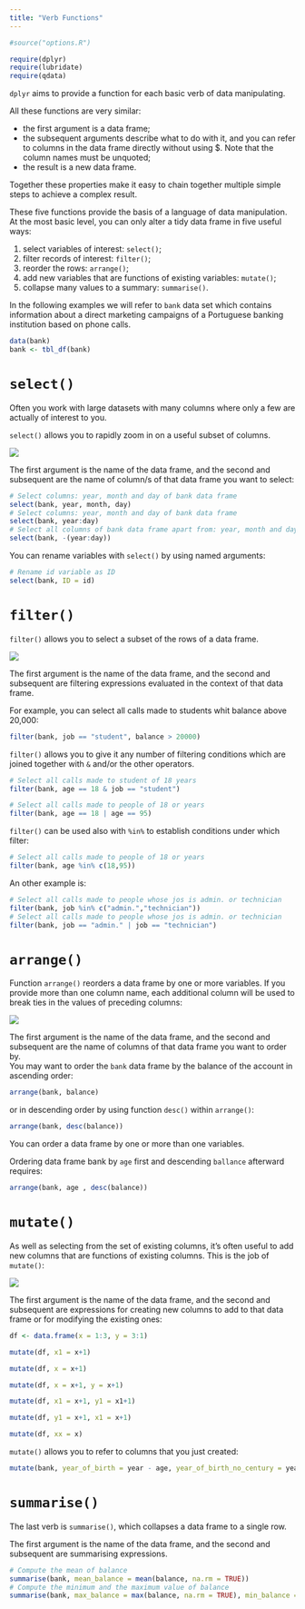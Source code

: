 ```yaml
---
title: "Verb Functions"
---
```



```r
#source("options.R")
```


```r
require(dplyr)
require(lubridate)
require(qdata)
```


`dplyr` aims to provide a function for each basic verb of data manipulating.

All these functions are very similar:

* the first argument is a data frame;
* the subsequent arguments describe what to do with it, and you can refer to columns in the data frame directly without using $. Note that the column names must be unquoted;
* the result is a new data frame.

Together these properties make it easy to chain together multiple simple steps to achieve a complex result.

These five functions provide the basis of a language of data manipulation. At the most basic level, you can only alter a tidy data frame in five useful ways: 

1. select variables of interest: `select()`;
2. filter records of interest: `filter()`;
3. reorder the rows: `arrange()`;
4. add new variables that are functions of existing variables: `mutate()`;
5. collapse many values to a summary: `summarise()`. 


In the following examples we will refer to `bank` data set which contains information about a direct marketing campaigns of a Portuguese banking institution based on phone calls. 

```r
data(bank) 
bank <- tbl_df(bank)
```

# `select()`

Often you work with large datasets with many columns where only a few are actually of interest to you. 

`select()` allows you to rapidly zoom in on a useful subset of columns.  


![](images/sel.png) 

The first argument is the name of the data frame, and the second and subsequent are the name of column/s of that data frame you want to select:

```r
# Select columns: year, month and day of bank data frame
select(bank, year, month, day)
# Select columns: year, month and day of bank data frame
select(bank, year:day)
# Select all columns of bank data frame apart from: year, month and day
select(bank, -(year:day))
```

<!--

This function works similarly to the select argument to the `base::subset()`. It has its own function in `dplyr`, because the `dplyr` philosophy is to have small functions that each do one thing well.

-->


You can rename variables with `select()` by using named arguments:

```r
# Rename id variable as ID
select(bank, ID = id)
```

<!--
## Helper Functions for `select()`

`select()` offer a wide set of helper functions:

* `contains(x)`: selects all variables whose name contains `x`
* `ends_with(x)` selects all variables whose name ends in `x`
* `starts_with(x)` selects all variables whose name starts with `x`
* `everything()` selects all variables:
* `matches`: selects all variables whose name matches the regular expression `.x`:
* `num_range(x)` selects all variables starting with `x` and ending with a number:
* `one_of(x)` selects variables provided in a character vector `x`:
* `x:y` allows you to select a subset of adiacent variables from `x` to `y`:
* `-x` allows you to exclude variable `x` from the dataset

* `contains` selects all variables whose name contains "at":

```r
select(bank, contains("at"))
```
 
* `ends_with` selects all variables whose name ends in "tion":

```r
select(bank, ends_with("tion"))
```

* `starts_with` selects all variables whose name starts with "arr":

```r
select(bank, starts_with("d"))
```

* `everything()` selects all variables:

```r
select(bank, everything())
# change the order of columns
select(bank, ends_with("tion"), everything() ) 
```

* `matches()` selects all variables whose name matches the regular expression ".r":

```r
# match all variables containing "r", but not at the first place
select(bank, matches(".r")) 
```


* `num_range` selects all variables starting with "x" and ending with a number:

```r
data(tennis)
wimbledon
select(wimbledon ,num_range("s", c(1:3, 5)))
```


* `one_of` selects variables provided in a character vector:

```r
select(bank, one_of(c("marital","education")))
vars <- c("marital","education")
select(bank, one_of(vars))
```

* `:` allows you to select a subset of variables from `job` to `balance`:

```r
select(bank, job:balance)
```

* `-` allows you to specify which variables exclude from the dataset:

```r
select(bank, -job)
select(bank, -starts_with("d"))
```

-->

<!--
# `distinct()`

A common use of `select()` is to find out which values a set of variables takes. This is particularly useful in conjunction with the `distinct()` verb which only returns the unique values in a table.

```r
distinct(select(bank, housing))
distinct(select(bank, housing, loan))
```

-->

<!--
This is very similar to `base::unique()` but should be much faster.
-->

<!--

# `rename()`

As seen previously, you can rename the variables using `select()`, however it drops all the variables not explicitly mentioned so it’s not that useful. 
Instead, use `rename()`:

```r
rename(bank, ID = id)
```

-->

# `filter()`

`filter()` allows you to select a subset of the rows of a data frame.

![](images/fil.png) 

The first argument is the name of the data frame, and the second and subsequent are filtering expressions evaluated in the context of that data frame.

For example, you can select all calls made to students whit balance above 20,000:


```r
filter(bank, job == "student", balance > 20000)
```

<!--
You can select all calls made  on 2008-05-05 to students:

```r
filter(bank, job == "student", as.character(date) == "2008-05-05")
filter(bank, job == "student", date == ymd("2008-05-05"))
```


Note that you'll have to either convert variable `date` to character or the string "2008-05-05" to an object of class `POSIX` as `dplyr` allows comparison between same class objects only.

-->

<!--
`filter()` works similarly to `subset()` except that you can give it any number of filtering conditions which are joined together with `&` (not `&&` which is easy to do accidentally!). 
-->

`filter()` allows you to give it any number of filtering conditions which are joined together with `&` and/or the other operators.  

```r
# Select all calls made to student of 18 years 
filter(bank, age == 18 & job == "student")
```

```r
# Select all calls made to people of 18 or years
filter(bank, age == 18 | age == 95)
```

`filter()` can be used also with `%in%` to establish conditions under which filter: 

```r
# Select all calls made to people of 18 or years
filter(bank, age %in% c(18,95))
```

An other example is:

```r
# Select all calls made to people whose jos is admin. or technician 
filter(bank, job %in% c("admin.","technician"))
# Select all calls made to people whose jos is admin. or technician 
filter(bank, job == "admin." | job == "technician")
```

<!--
# `slice()`
To select rows by position, use `slice()`:

You can select the first 10 calls of the bank dataset as follow:

```r
slice(bank, 1:5)
```

or the last row by:

```r
slice(bank, n()) 
```

where function `n()` returns the number of element of a vector in the current group. This function can only be used from within `summarise()`, `mutate()` and `filter()`.

-->

<!--

# `sample_n()` and `sample_frac()`

You can use `sample_n()` and `sample_frac()` to take a random sample of rows.

Function `sample_n()` samples a subset of size `n`.

```r
sample_n(bank, 3)
```

while function `sample_frac()` samples a given fraction of the existing number of rows:

```r
sample_frac(bank, 0.0001)
```

df <- data.frame(x = 1:3)

Both functions `sample_n()` and `sample_frac()`, with the option `replace = T`, perform sampling operation with replacenement:

```r
nrow(mtcars)
nrow(sample_frac(mtcars, size = 2, replace = TRUE))
nrow(sample_n(mtcars, size = 40, replace = TRUE))
```

Finally, you can perform weighted sampling by using the `weight` argument. Weights are automatically standardised to sum to 1.

```r
sample_n(mtcars, 5, weight = mpg)
```

-->


# `arrange()`

Function `arrange()` reorders a data frame by one or more variables. If you provide more than one column name, each additional column will be used to break ties in the values of preceding columns:

![](images/arr.png)

The first argument is the name of the data frame, and the second and subsequent are the name of columns of that data frame you want to order by.  
You may want to order the `bank` data frame by the balance of the account in ascending order:

```r
arrange(bank, balance)
```

or in descending order by using function `desc()` within `arrange()`: 

```r
arrange(bank, desc(balance))
```

You can order a data frame by one or more than one variables.

Ordering data frame bank by `age` first and descending `ballance` afterward requires:


```r
arrange(bank, age , desc(balance))
```


<!--

As any `dplyr` verb, `arrange()` can be mingled with any other verb in order to efficiently manipulate your data. 

If you want to know the top three `balance` by age you may write:

```r
arrange(bank, age , desc(balance)) %>% 
  group_by(age) %>%
  filter(row_number() <= 3) %>%
  select(id, age, balance)
```

-->

# `mutate()`

As well as selecting from the set of existing columns, it’s often useful to add new columns that are functions of existing columns. This is the job of `mutate()`:

![](images/mut.png) 


The first argument is the name of the data frame, and the second and subsequent are expressions for creating new columns to add to that data frame or for modifying the existing ones: 

<!--- AS explain example add or replace columns -->

```r
df <- data.frame(x = 1:3, y = 3:1)

mutate(df, x1 = x+1)

mutate(df, x = x+1)

mutate(df, x = x+1, y = x+1)

mutate(df, x1 = x+1, y1 = x1+1)

mutate(df, y1 = x+1, x1 = x+1)

mutate(df, xx = x)
```

<!--

```r
bank <- tbl_df(bank)
bank %>% 
  select (year, age, balance) %>%
  mutate(balance_by_age = balance / age, year_of_birth = year - age)
```

`dplyr::mutate()` works similarly to `base::transform()`. The key difference between `mutate()` and `transform()` is that `mutate()` allows you to refer to columns that you just created:

-->

`mutate()` allows you to refer to columns that you just created:

```r
mutate(bank, year_of_birth = year - age, year_of_birth_no_century = year_of_birth - 1900)
```

<!--
while `transform()` returns an error:

```r
transform(bank, year_of_birth = year - age, year_of_birth_no_century = year_of_birth - 1900)
```

-->

<!--
# `transmute()`

![](images/tra.png) 

If you only want to keep the new variables, use `transmute()`:

```r
transmute(bank, year_of_birth = year - age, year_of_birth_no_century = year_of_birth - 1900)
```

-->

<!--

## Helper Functions for `mutate()`/`transmute()`

* `lead` copies a vector with values shifted by 1:

```r
time <- select(bank, duration)
mutate(time, lead_duration = lead(duration) ,delta_duration = lead_duration - duration)
```

* `lag` copies a vector with values lagged by 1:

```r
mutate(time, lag_duration = lag(duration) ,delta_duration = duration - lag_duration)
```


These functions represents six variations on ranking functions, mimizing the ranking functions described in SQL2003. They are currently implemented using the built in rank function, and are provided mainly as a convenience when converting between `R` and SQL. All ranking functions map smallest inputs to smallest outputs. Use `desc` to reverse the direction.

* `min_rank` is equivalent to `rank(ties.method = "min")` and returns the min rank of each observation:

```r
mutate(time, duration_rank = min_rank(duration))
```

* `dense_rank` is like `min_rank`, but with no gaps between ranks:

```r
mutate(time, duration_rank = dense_rank(duration))
```

* `percent_rank` returns a number between 0 and 1 computed by rescaling `min_rank` to [0, 1]:

```r
mutate(time, duration_rank = percent_rank(duration))
```

* `row_number` is equivalent to `rank(ties.method = "first")`, which results in a permutation with increasing values at each index set of ties:

```r
mutate(time, duration_rank = row_number(duration))
```

* `ntile()` divides the data up into n evenly sized buckets. It’s a coarse ranking, and it can be used in with `mutate()` to divide the data into buckets for further `summary`:

```r
mutate(time, duration_rank = ntile(duration, 10))
```

* `cume_dist` is a cumulative distribution function. It creates a proportion of all values less than or equal to the current rank:

```r
mutate(time, duration_rank = cume_dist(duration))
```

* `between` is a shortcut for x >= left & x <= right, implemented efficiently in C++ for local values, and translated to the appropriate SQL for remote tables:

```r
mutate(time, duration_rank = between(duration, 0, 90))
```

`dplyr` adds `cumall`, `cumany`, and `cummean` to complete `R`'s set of cumulate functions to match the aggregation functions available in most databases.

* `cumany()` and `cumall()` are useful for selecting all rows up to, or all rows after, a condition is true for the first (or last) time:

```r
mutate(time, long_duration = cumall(duration > 100))
```

```r
mutate(time, short_duration = cumany(duration < 100))
```

* `cummean` returns a cumulative mean of a vector:

```r
mutate(time, mean_duration = cummean(duration))
```

-->

# `summarise()`

The last verb is `summarise()`, which collapses a data frame to a single row.

The first argument is the name of the data frame, and the second and subsequent are summarising expressions.

```r
# Compute the mean of balance
summarise(bank, mean_balance = mean(balance, na.rm = TRUE))
# Compute the minimum and the maximum value of balance
summarise(bank, max_balance = max(balance, na.rm = TRUE), min_balance = min(balance, na.rm = TRUE))
```

<!--
## Helper Functions for `summarise()`

* `first` returns the first value of a vector:

```r
summarise(bank, first(job))
```

* `last` returns the last value of a vector:

```r
summarise(bank, last(job))
```

* `nth` returns the nth value of a vector:

```r
summarise(bank, nth(job,8))
```

* `n()` returns the number of values in a vector:

```r
summarise(bank, n())
```

* `n_distinct` returns the number of distinct values in a vector:

```r
summarise(bank, n_distinct(job))
summarise(bank, n_distinct(education))
```

-->



